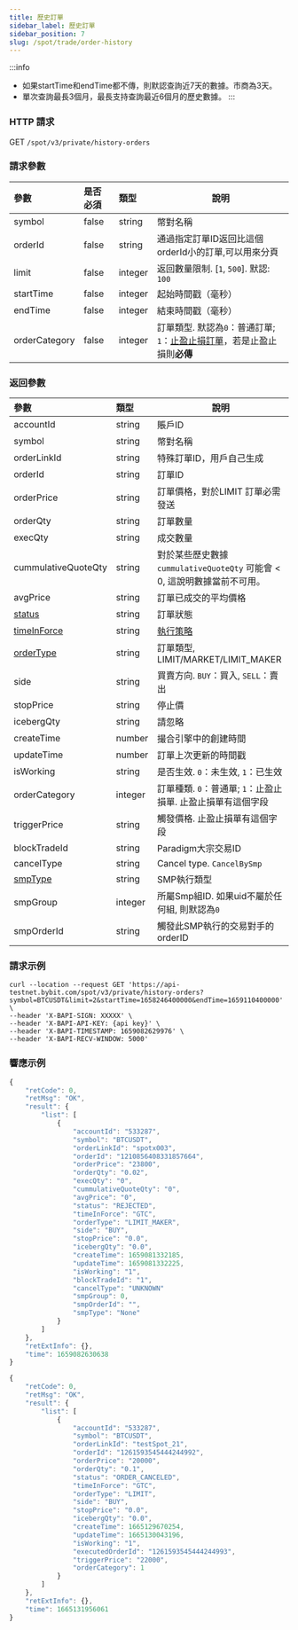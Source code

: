 ```yaml
---
title: 歷史訂單
sidebar_label: 歷史訂單
sidebar_position: 7
slug: /spot/trade/order-history
---
```


:::info
- 如果startTime和endTime都不傳，則默認查詢近7天的數據。市商為3天。
- 單次查詢最長3個月，最長支持查詢最近6個月的歷史數據。
:::

### HTTP 請求
GET <code>/spot/v3/private/history-orders</code>

### 請求參數
| 參數 | 是否必須 | 類型 | 說明|
|:----- |:-------|:-----|------ |
| symbol               | false               | string          | 幣對名稱 |
| orderId              | false               | string          | 通過指定訂單ID返回比這個orderId小的訂單,可以用來分頁 |
| limit                | false               | integer         | 返回數量限制. [`1`, `500`]. 默認: `100` |
| startTime            | false               | integer         | 起始時間戳（毫秒） |
| endTime              | false               | integer         | 結束時間戳（毫秒） |
| orderCategory        | false               | integer         | 訂單類型. 默認為<code>0</code>：普通訂單; <code>1</code>：<a href="https://www.bybit.com/zh-TW/help-center/bybitHC_Article?language=zh_TW&id=000001736">止盈止損訂單</a>，若是止盈止損則<b>必傳</b> |

### 返回參數
| 參數 | 類型 | 說明|
|:----- |:-----|----- |
| accountId            | string          | 賬戶ID |
| symbol               | string          | 幣對名稱 |
| orderLinkId          | string          | 特殊訂單ID，用戶自己生成 |
| orderId              | string          | 訂單ID |
| orderPrice           | string          | 訂單價格，對於LIMIT 訂單必需發送 |
| orderQty             | string          | 訂單數量 |
| execQty              | string          | 成交數量 |
| cummulativeQuoteQty  | string          | 對於某些歷史數據 `cummulativeQuoteQty` 可能會 < 0, 這說明數據當前不可用。|
| avgPrice             | string          | 訂單已成交的平均價格 |
| [status](../enum#orderstatus) | string | 訂單狀態 |
| [timeInForce](../enum#timeinforce) | string | <a href="https://www.bybit.com/zh-TW/help-center/bybitHC_Article?language=zh_TW&id=000001044">執行策略</a> |
| [orderType](../enum#ordertype) | string | 訂單類型, LIMIT/MARKET/LIMIT_MAKER |
| side                 | string          | 買賣方向. <code>BUY</code>：買入, <code>SELL</code>：賣出 |
| stopPrice            | string          | 停止價 |
| icebergQty           | string          | 請忽略 |
| createTime           | number          | 撮合引擎中的創建時間 |
| updateTime           | number          | 訂單上次更新的時間戳 |
| isWorking            | string          | 是否生效. <code>0</code>：未生效, <code>1</code>：已生效 |
| orderCategory | integer | 訂單種類. <code>0</code>：普通單; <code>1</code>：止盈止損單. 止盈止損單有這個字段 |
| triggerPrice | string| 觸發價格. 止盈止損單有這個字段 |
| blockTradeId         | string          | Paradigm大宗交易ID |
| cancelType |string |Cancel type. `CancelBySmp`|
| [smpType](../enum#smptype) |string |SMP執行類型|
| smpGroup |integer |所屬Smp組ID. 如果uid不屬於任何組, 則默認為`0` |
| smpOrderId |string |觸發此SMP執行的交易對手的 orderID|

### 請求示例

<Tabs>
<TabItem value="console" label="Console">

```http
curl --location --request GET 'https://api-testnet.bybit.com/spot/v3/private/history-orders?symbol=BTCUSDT&limit=2&startTime=1658246400000&endTime=1659110400000' \
--header 'X-BAPI-SIGN: XXXXX' \
--header 'X-BAPI-API-KEY: {api key}' \
--header 'X-BAPI-TIMESTAMP: 1659082629976' \
--header 'X-BAPI-RECV-WINDOW: 5000'
```

</TabItem>
</Tabs>

### 響應示例

<Tabs>
<TabItem value="normal" label="Normal order">

```javascript
{
    "retCode": 0,
    "retMsg": "OK",
    "result": {
        "list": [
            {
                "accountId": "533287",
                "symbol": "BTCUSDT",
                "orderLinkId": "spotx003",
                "orderId": "1210856408331857664",
                "orderPrice": "23800",
                "orderQty": "0.02",
                "execQty": "0",
                "cummulativeQuoteQty": "0",
                "avgPrice": "0",
                "status": "REJECTED",
                "timeInForce": "GTC",
                "orderType": "LIMIT_MAKER",
                "side": "BUY",
                "stopPrice": "0.0",
                "icebergQty": "0.0",
                "createTime": 1659081332185,
                "updateTime": 1659081332225,
                "isWorking": "1",
                "blockTradeId": "1",
                "cancelType": "UNKNOWN"
                "smpGroup": 0,
                "smpOrderId": "",
                "smpType": "None"
            }
        ]
    },
    "retExtInfo": {},
    "time": 1659082630638
}
```

</TabItem>

<TabItem value="stop" label="Stop order">

```javascript
{
    "retCode": 0,
    "retMsg": "OK",
    "result": {
        "list": [
            {
                "accountId": "533287",
                "symbol": "BTCUSDT",
                "orderLinkId": "testSpot_21",
                "orderId": "1261593545444244992",
                "orderPrice": "20000",
                "orderQty": "0.1",
                "status": "ORDER_CANCELED",
                "timeInForce": "GTC",
                "orderType": "LIMIT",
                "side": "BUY",
                "stopPrice": "0.0",
                "icebergQty": "0.0",
                "createTime": 1665129670254,
                "updateTime": 1665130043196,
                "isWorking": "1",
                "executedOrderId": "1261593545444244993",
                "triggerPrice": "22000",
                "orderCategory": 1
            }
        ]
    },
    "retExtInfo": {},
    "time": 1665131956061
}
```

</TabItem>

</Tabs>
